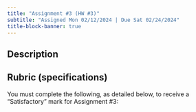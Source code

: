 ```yaml
---
title: "Assignment #3 (HW #3)"
subtitle: "Assigned Mon 02/12/2024 | Due Sat 02/24/2024"
title-block-banner: true
---
```


## Description 

## Rubric (specifications)

You must complete the following, as detailed below, to receive a "Satisfactory" mark for Assignment #3:
